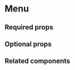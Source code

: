 # Menu

<ComponentDescription name="menu" />

<Preview name="menu" />

## Required props

<PropsDocs name="menu" required />

## Optional props

<PropsDocs name="menu" />

## Related components

<RelatedComponentList>
  <RelatedComponent
    title="Tab"
    description="Tabs are used to create up to five views inside a page. Use for related content that is not comparable, when a unified view is not necessary."
    href="/components/tab"
  />
  <RelatedComponent
    title="Button"
    description="Buttons with labels represent the most important actions that users frequently trigger. They can vary in prominence and can include an icon."
    href="/components/button"
  />
</RelatedComponentList>